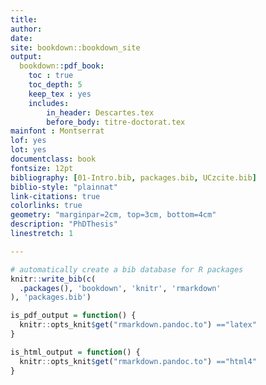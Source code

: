 ```yaml
---
title:
author: 
date: 
site: bookdown::bookdown_site
output: 
  bookdown::pdf_book: 
    toc : true
    toc_depth: 5
    keep_tex : yes
    includes:
        in_header: Descartes.tex
        before_body: titre-doctorat.tex
mainfont : Montserrat
lof: yes
lot: yes        
documentclass: book
fontsize: 12pt
bibliography: [01-Intro.bib, packages.bib, UCzcite.bib]
biblio-style: "plainnat"
link-citations: true
colorlinks: true
geometry: "marginpar=2cm, top=3cm, bottom=4cm"
description: "PhDThesis"
linestretch: 1

---
```


<!-- # Prerequisites -->

<!-- This is a _sample_ book written in **Markdown**. You can use anything that Pandoc's Markdown supports, e.g., a math equation $a^2 + b^2 = c^2$. -->

<!-- For now, you have to install the development versions of **bookdown** from Github: -->

<!-- ```{r eval=FALSE} -->
<!-- devtools::install_github("rstudio/bookdown") -->
<!-- ``` -->

<!-- Remember each Rmd file contains one and only one chapter, and a chapter is defined by the first-level heading `#`. -->

<!-- To compile this example to PDF, you need to install XeLaTeX. 

# ```{r echo=TRUE}
# knitr::opts_knit$get("rmarkdown.pandoc.to")
# ```
-->

```r
# automatically create a bib database for R packages
knitr::write_bib(c(
  .packages(), 'bookdown', 'knitr', 'rmarkdown'
), 'packages.bib')
```


```r
is_pdf_output = function() {
  knitr::opts_knit$get("rmarkdown.pandoc.to") =="latex"
}
```

```r
is_html_output = function() {
  knitr::opts_knit$get("rmarkdown.pandoc.to") =="html4"
}
```